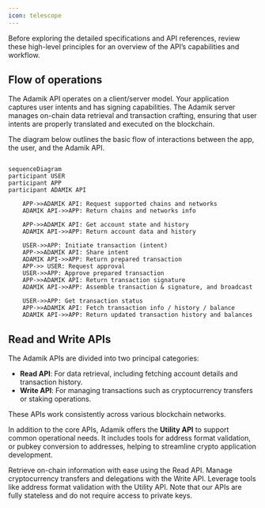 ```yaml
---
icon: telescope
---
```


Before exploring the detailed specifications and API references, review these high-level principles for an overview of the API’s capabilities and workflow.

## Flow of operations

The Adamik API operates on a client/server model. Your application captures user intents and has signing capabilities. The Adamik server manages on-chain data retrieval and transaction crafting, ensuring that user intents are properly translated and executed on the blockchain.

The diagram below outlines the basic flow of interactions between the app, the user, and the Adamik API.

```mermaid

sequenceDiagram
participant USER
participant APP
participant ADAMIK API

    APP->>ADAMIK API: Request supported chains and networks
    ADAMIK API->>APP: Return chains and networks info

    APP->>ADAMIK API: Get account state and history
    ADAMIK API->>APP: Return account data and history

    USER->>APP: Initiate transaction (intent)
    APP->>ADAMIK API: Share intent
    ADAMIK API->>APP: Return prepared transaction
    APP->> USER: Request approval
    USER->>APP: Approve prepared transaction
    APP->>ADAMIK API: Return transaction signature
    ADAMIK API->>APP: Assemble transaction & signature, and broadcast

    USER->>APP: Get transaction status
    APP->>ADAMIK API: Fetch transaction info / history / balance
    ADAMIK API->>APP: Return updated transaction history and balances
```

## Read and Write APIs

The Adamik APIs are divided into two principal categories:

- **Read API**: For data retrieval, including fetching account details and transaction history.
- **Write API**: For managing transactions such as cryptocurrency transfers or staking operations.

These APIs work consistently across various blockchain networks.

In addition to the core APIs, Adamik offers the **Utility API** to support common operational needs. It includes tools for address format validation, or pubkey conversion to addresses, helping to streamline crypto application development.

<CardGroup cols={3}>
  <Card
    title="Read API"
    icon="readme"
    href="../api-reference/read_API_overview_and_interaction_flow"
  >
    Retrieve on-chain information with ease using the Read API.
  </Card>
  <Card
    title="Write API"
    icon="pen-to-square"
    href="../api-reference/write_API_overview_and_interaction_flow"
  >
    Manage cryptocurrency transfers and delegations with the Write API.
  </Card>
  <Card
    title="Utility API"
    icon="gear"
    href="../api-reference/endpoint/post-apiaddressencode"
  >
    Leverage tools like address format validation with the Utility API.
  </Card>
</CardGroup>

<Info>
  Note that our APIs are fully stateless and do not require access to private
  keys.
</Info>
